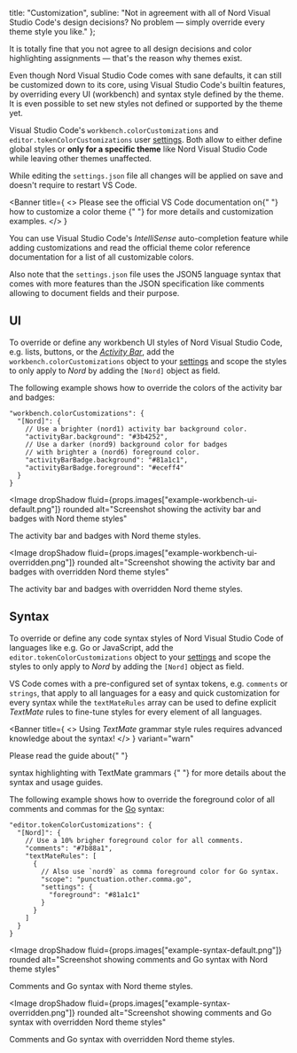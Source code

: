 

  title: "Customization",
  subline:
    "Not in agreement with all of Nord Visual Studio Code's design decisions? No problem — simply override every theme style you like."
};

<ShrinkedWidth value={25}>

<SpaceBox mTop={4} mBottom={4}>
  <PaintBrush />
</SpaceBox>

</ShrinkedWidth>

<ShrinkedWidth value={80}>

<WIPNotice />

It is totally fine that you not agree to all design decisions and color highlighting assignments — that's the reason why themes exist.

Even though Nord Visual Studio Code comes with sane defaults, it can still be customized down to its core, using Visual Studio Code's builtin features, by overriding every UI (workbench) and syntax style defined by the theme. It is even possible to set new styles not defined or supported by the theme yet.

Visual Studio Code's `workbench.colorCustomizations` and `editor.tokenColorCustomizations` user [settings][vscode-docs-settings]. Both allow to either define global styles or **only for a specific theme** like Nord Visual Studio Code while leaving other themes unaffected.

While editing the `settings.json` file all changes will be applied on save and doesn't require to restart VS Code.

<Banner
  title={
    <>
      Please see the official VS Code documentation on{" "}
      <Link href="https://code.visualstudio.com/docs/getstarted/themes#_customizing-a-color-theme">
        how to customize a color theme
      </Link>{" "}
      for more details and customization examples.
    </>
  }
>
  You can use Visual Studio Code&apos;s <em>IntelliSense</em> auto-completion feature while adding customizations and read the official <Link href="https://code.visualstudio.com/api/references/theme-color">theme color reference documentation</Link> for a list of all customizable colors.

Also note that the <Code>settings.json</Code> file uses the <Link href="https://json5.org">JSON5</Link> language syntax that comes with more features than the JSON specification like comments allowing to document fields and their purpose.

</Banner>

## UI

To override or define any workbench UI styles of Nord Visual Studio Code, e.g. lists, buttons, or the [_Activity Bar_][vscode-docs-ui-actbar], add the `workbench.colorCustomizations` object to your [settings][vscode-docs-settings] and scope the styles to only apply to _Nord_ by adding the `[Nord]` object as field.

The following example shows how to override the colors of the activity bar and badges:

```json5
"workbench.colorCustomizations": {
  "[Nord]": {
    // Use a brighter (nord1) activity bar background color.
    "activityBar.background": "#3b4252",
    // Use a darker (nord9) background color for badges
    // with brighter a (nord6) foreground color.
    "activityBarBadge.background": "#81a1c1",
    "activityBarBadge.foreground": "#eceff4"
  }
}
```

<Image
  dropShadow
  fluid={props.images["example-workbench-ui-default.png"]}
  rounded
  alt="Screenshot showing the activity bar and badges with Nord theme styles"
>
  <span>The activity bar and badges with Nord theme styles.</span>
</Image>

<Image
  dropShadow
  fluid={props.images["example-workbench-ui-overridden.png"]}
  rounded
  alt="Screenshot showing the activity bar and badges with overridden Nord theme styles"
>
  <span>The activity bar and badges with overridden Nord theme styles.</span>
</Image>

## Syntax

To override or define any code syntax styles of Nord Visual Studio Code of languages like e.g. Go or JavaScript, add the `editor.tokenColorCustomizations` object to your [settings][vscode-docs-settings] and scope the styles to only apply to _Nord_ by adding the `[Nord]` object as field.

VS Code comes with a pre-configured set of syntax tokens, e.g. `comments` or `strings`, that apply to all languages for a easy and quick customization for every syntax while the `textMateRules` array can be used to define explicit _TextMate_ rules to fine-tune styles for every element of all languages.

<Banner
  title={
    <>
      Using <em>TextMate</em> grammar style rules requires advanced knowledge about the syntax!
    </>
  }
  variant="warn"
>
  Please read the guide about{" "}
  <Link href="https://code.visualstudio.com/api/language-extensions/syntax-highlight-guide#textmate-grammars">
    syntax highlighting with TextMate grammars
  </Link>{" "}
  for more details about the syntax and usage guides.
</Banner>

The following example shows how to override the foreground color of all comments and commas for the [Go][] syntax:

```json5
"editor.tokenColorCustomizations": {
  "[Nord]": {
    // Use a 10% brigher foreground color for all comments.
    "comments": "#7b88a1",
    "textMateRules": [
      {
        // Also use `nord9` as comma foreground color for Go syntax.
        "scope": "punctuation.other.comma.go",
        "settings": {
          "foreground": "#81a1c1"
        }
      }
    ]
  }
}
```

<Image
  dropShadow
  fluid={props.images["example-syntax-default.png"]}
  rounded
  alt="Screenshot showing comments and Go syntax with Nord theme styles"
>
  <span>Comments and Go syntax with Nord theme styles.</span>
</Image>

<Image
  dropShadow
  fluid={props.images["example-syntax-overridden.png"]}
  rounded
  alt="Screenshot showing comments and Go syntax with overridden Nord theme styles"
>
  <span>Comments and Go syntax with overridden Nord theme styles.</span>
</Image>

</ShrinkedWidth>

[go]: https://golang.org
[vscode-docs-colortheme-custom]: https://code.visualstudio.com/docs/getstarted/themes#_customizing-a-color-theme
[vscode-docs-colortheme]: https://code.visualstudio.com/docs/getstarted/themes
[vscode-docs-settings]: https://code.visualstudio.com/docs/getstarted/settings
[vscode-docs-ui-actbar]: https://code.visualstudio.com/docs/getstarted/userinterface#_activity-bar
